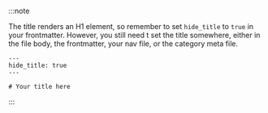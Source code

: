 :::note

The title renders an H1 element, so remember to set `hide_title` to `true` in
your frontmatter. However, you still need t set the title somewhere, either in
the file body, the frontmatter, your nav file, or the category meta file.

```mdx
---
hide_title: true
---

# Your title here
```

:::
